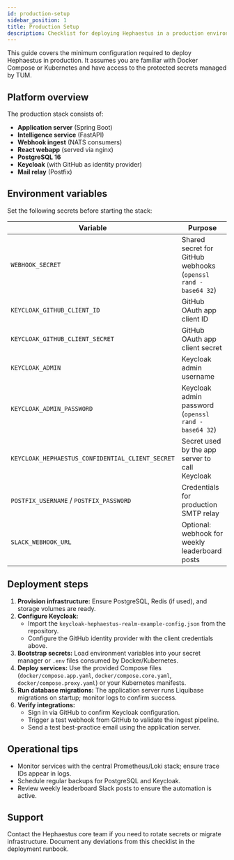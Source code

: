 ```yaml
---
id: production-setup
sidebar_position: 1
title: Production Setup
description: Checklist for deploying Hephaestus in a production environment.
---
```


This guide covers the minimum configuration required to deploy Hephaestus in production. It assumes you are familiar with Docker Compose or Kubernetes and have access to the protected secrets managed by TUM.

## Platform overview

The production stack consists of:

- **Application server** (Spring Boot)
- **Intelligence service** (FastAPI)
- **Webhook ingest** (NATS consumers)
- **React webapp** (served via nginx)
- **PostgreSQL 16**
- **Keycloak** (with GitHub as identity provider)
- **Mail relay** (Postfix)

## Environment variables

Set the following secrets before starting the stack:

| Variable | Purpose |
| --- | --- |
| `WEBHOOK_SECRET` | Shared secret for GitHub webhooks (`openssl rand -base64 32`) |
| `KEYCLOAK_GITHUB_CLIENT_ID` | GitHub OAuth app client ID |
| `KEYCLOAK_GITHUB_CLIENT_SECRET` | GitHub OAuth app client secret |
| `KEYCLOAK_ADMIN` | Keycloak admin username |
| `KEYCLOAK_ADMIN_PASSWORD` | Keycloak admin password (`openssl rand -base64 32`) |
| `KEYCLOAK_HEPHAESTUS_CONFIDENTIAL_CLIENT_SECRET` | Secret used by the app server to call Keycloak |
| `POSTFIX_USERNAME` / `POSTFIX_PASSWORD` | Credentials for production SMTP relay |
| `SLACK_WEBHOOK_URL` | Optional: webhook for weekly leaderboard posts |

## Deployment steps

1. **Provision infrastructure:** Ensure PostgreSQL, Redis (if used), and storage volumes are ready.
2. **Configure Keycloak:**
   - Import the `keycloak-hephaestus-realm-example-config.json` from the repository.
   - Configure the GitHub identity provider with the client credentials above.
3. **Bootstrap secrets:** Load environment variables into your secret manager or `.env` files consumed by Docker/Kubernetes.
4. **Deploy services:** Use the provided Compose files (`docker/compose.app.yaml`, `docker/compose.core.yaml`, `docker/compose.proxy.yaml`) or your Kubernetes manifests.
5. **Run database migrations:** The application server runs Liquibase migrations on startup; monitor logs to confirm success.
6. **Verify integrations:**
   - Sign in via GitHub to confirm Keycloak configuration.
   - Trigger a test webhook from GitHub to validate the ingest pipeline.
   - Send a test best-practice email using the application server.

## Operational tips

- Monitor services with the central Prometheus/Loki stack; ensure trace IDs appear in logs.
- Schedule regular backups for PostgreSQL and Keycloak.
- Review weekly leaderboard Slack posts to ensure the automation is active.

## Support

Contact the Hephaestus core team if you need to rotate secrets or migrate infrastructure. Document any deviations from this checklist in the deployment runbook.
